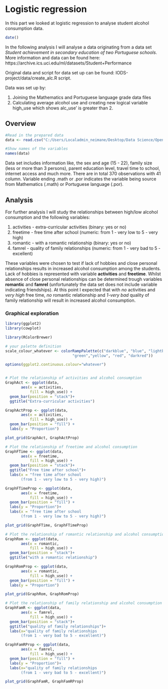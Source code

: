 # Logistic regression
In this part we looked at logistic regression to analyse student alcohol consumption data. 

```r
date()
```
In the following analysis I will analyse a data originating from a data set *Student achievement in secondary education of two Portuguese schools*. More information and data can be found here: https://archive.ics.uci.edu/ml/datasets/Student+Performance

Original data and script for data set up can be found: IODS-project/data/create_alc.R script.

Data was set up by:

1. Joining the Mathematics and Portuguese language grade data files
2. Calculating average alcohol use and creating new logical variable high_use which shows alc_use' is greater than 2.


## Overview


```r
#Read in the prepared data
data <- read.csv("C:/Users/Localadmin_neimane/Desktop/Data Science/OpenDataScience/IODS-project/data/JoinedMathPorData.txt", sep="")

#Show names of the variables
names(data)
```
Data set includes information like, the sex and age (15 - 22), family size (less or more than 3 persons), parent education level, travel time to school, internet access and much more. There are in total 370 observations with 41 column. Variable ending .math or .por indicates the variable being source from Mathematics (.math) or Portuguese language (.por).


## Analysis

For further analysis I will study the relationships between high/low alcohol consumption and the following variables: 

1. activities - extra-curricular activities (binary: yes or no)
2. freetime - free time after school (numeric: from 1 - very low to 5 - very high)
3. romantic - with a romantic relationship (binary: yes or no)
4. famrel - quality of family relationships (numeric: from 1 - very bad to 5 - excellent)

These variables were chosen to test if lack of hobbies and close personal relationships results in increased alcohol consumption among the students. Lack of hobbies is represented with variable **activities** and **freetime**. Whilst absence of close personal relationships can be determined trough variables **romantic** and **famrel** (unfortunately the data set does not include variable indicating friendships). At this point I expected that with *no* activities and *very high* free time, *no* romantic relationship and *1-very bad* quality of family relationship will result in increased alcohol consumption. 

### Graphical exploration


```r
library(ggplot2)
library(cowplot)

library(RColorBrewer)

# your palette definition
scale_colour_whatever <- colorRampPalette(c("darkblue", "blue", "lightblue1",
                              "green","yellow", "red", "darkred"))

options(ggplot2.continuous.colour="whatever")


# Plot the relationship of activities and alcohol consumption
GraphAct <- ggplot(data, 
       aes(x = activities, 
           fill = high_use)) + 
  geom_bar(position = "stack")+
  ggtitle("Extra-curricular activities") 

GraphActProp <- ggplot(data, 
       aes(x = activities, 
           fill = high_use)) + 
  geom_bar(position = "fill") +
  labs(y = "Proportion")

plot_grid(GraphAct, GraphActProp)

```



```r
# Plot the relationship of freetime and alcohol consumption
GraphFTime <- ggplot(data, 
       aes(x = freetime, 
           fill = high_use)) + 
  geom_bar(position = "stack")+
  ggtitle("Free time after school")+
  labs(x = "free time after school 
       (from 1 - very low to 5 - very high)")

GraphFTimeProp <- ggplot(data, 
       aes(x = freetime, 
           fill = high_use)) + 
  geom_bar(position = "fill") +
  labs(y = "Proportion")+
  labs(x = "free time after school 
       (from 1 - very low to 5 - very high)")

plot_grid(GraphFTime, GraphFTimeProp)

```



```r
# Plot the relationship of romantic relationship and alcohol consumption
GraphRom <- ggplot(data, 
       aes(x = romantic, 
           fill = high_use)) + 
  geom_bar(position = "stack")+
  ggtitle("with a romantic relationship")

GraphRomProp <- ggplot(data, 
       aes(x = romantic, 
           fill = high_use)) + 
  geom_bar(position = "fill") +
  labs(y = "Proportion")

plot_grid(GraphRom, GraphRomProp)

```


```r
# Plot the relationship of family relationship and alcohol consumption
GraphFamR <- ggplot(data, 
       aes(x = famrel, 
           fill = high_use)) + 
  geom_bar(position = "stack")+
  ggtitle("quality of family relationships")+
  labs(x="quality of family relationships 
       (from 1 - very bad to 5 - excellent)")

GraphFamRProp <- ggplot(data, 
       aes(x = famrel, 
           fill = high_use)) + 
  geom_bar(position = "fill") +
  labs(y = "Proportion")+
  labs(x="quality of family relationships 
       (from 1 - very bad to 5 - excellent)")

plot_grid(GraphFamR, GraphFamRProp)

```

